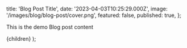 
  title: 'Blog Post Title',
  date: '2023-04-03T10:25:29.000Z',
  image: '/images/blog/blog-post/cover.png',
  featured: false,
  published: true,
};

This is the demo Blog post content

  <PostLayout meta={meta}>{children}</PostLayout>
);
